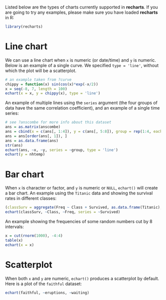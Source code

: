 Listed below are the types of charts currently supported in **recharts**. If you are going to try any examples, please make sure you have loaded **recharts** in R:

```r
library(recharts)
```

# Line chart

We can use a line chart when `x` is numeric (or date/time) and `y` is numeric. Below is an example of a single curve. We specified `type = 'line'`, without which the plot will be a scatterplot.

```r
# an example taken from ?curve
chippy = function(x) sin(cos(x)*exp(-x/2))
x = seq(-8, 7, length = 100)
echart(x = x, y = chippy(x), type = 'line')
```

An example of multiple lines using the `series` argument (the four groups of data have the same correlation coefficient), and an example of a single time series:

```r
# see ?anscombe for more info about this dataset
ans = as.matrix(anscombe)
ans = cbind(x = c(ans[, 1:4]), y = c(ans[, 5:8]), group = rep(1:4, each = 11))
ans = ans[order(ans[, 1]), ]
ans = as.data.frame(ans)
str(ans)
echart(ans, ~x, ~y, series = ~group, type = 'line')
echart(y = nhtemp)
```

# Bar chart

When `x` is character or factor, and `y` is numeric or `NULL`, `echart()` will create a bar chart. An example using the `Titanic` data and showing the survival rates in different classes:

```r
(classSurv = aggregate(Freq ~ Class + Survived, as.data.frame(Titanic), sum))
echart(classSurv, ~Class, ~Freq, series = ~Survived)
```

An example showing the frequencies of some random numbers cut by 8 intervals:

```r
x = cut(rnorm(1000), -4:4)
table(x)
echart(x = x)
```

# Scatterplot

When both `x` and `y` are numeric, `echart()` produces a scatterplot by default. Here is a plot of the `faithful` dataset:

```r
echart(faithful, ~eruptions, ~waiting)
```

